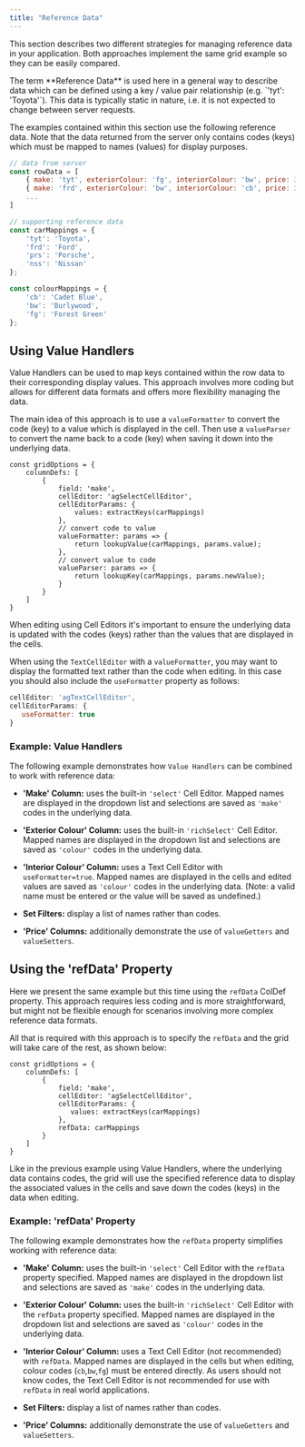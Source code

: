 ```yaml
---
title: "Reference Data"
---
```


This section describes two different strategies for managing reference data in your application. Both approaches implement the same grid example so they can be easily compared.

<note>
The term **Reference Data** is used here in a general way to describe data which can be defined using
a key / value pair relationship (e.g. `'tyt': 'Toyota'`). This data is typically static in nature, i.e.
it is not expected to change between server requests.
</note>

The examples contained within this section use the following reference data. Note that the data returned from the server only contains codes (keys) which must be mapped to names (values) for display purposes.

```js
// data from server
const rowData = [
    { make: 'tyt', exteriorColour: 'fg', interiorColour: 'bw', price: 35000 },
    { make: 'frd', exteriorColour: 'bw', interiorColour: 'cb', price: 32000 },
    ...
]

// supporting reference data
const carMappings = {
    'tyt': 'Toyota',
    'frd': 'Ford',
    'prs': 'Porsche',
    'nss': 'Nissan'
};

const colourMappings = {
    'cb': 'Cadet Blue',
    'bw': 'Burlywood',
    'fg': 'Forest Green'
};
```

## Using Value Handlers

Value Handlers can be used to map keys contained within the row data to their corresponding display values. This approach involves more coding but allows for different data formats and offers more flexibility managing the data.

The main idea of this approach is to use a `valueFormatter` to convert the code (key) to a value which is displayed in the cell. Then use a `valueParser` to convert the name back to a code (key) when saving it down into the underlying data.

```
const gridOptions = {
    columnDefs: [
        {
            field: 'make',
            cellEditor: 'agSelectCellEditor',
            cellEditorParams: {
                values: extractKeys(carMappings) 
            },
            // convert code to value
            valueFormatter: params => {
                return lookupValue(carMappings, params.value);
            },
            // convert value to code
            valueParser: params => {
                return lookupKey(carMappings, params.newValue);
            }
        }
    ]
}
```

<note>
When editing using Cell Editors it's important to ensure the underlying data is updated with the codes (keys) rather than the values that are displayed in the cells.
</note>

When using the `TextCellEditor` with a `valueFormatter`, you may want to display the formatted text rather than the code when editing. In this case you should also include the `useFormatter` property as follows:

```js
cellEditor: 'agTextCellEditor',
cellEditorParams: {
   useFormatter: true
}
```

### Example: Value Handlers

The following example demonstrates how `Value Handlers` can be combined to work with reference data:

- **'Make' Column:** uses the built-in `'select'` Cell Editor. Mapped names are displayed in the dropdown list and selections are saved as `'make'` codes in the underlying data.

- **'Exterior Colour' Column:** uses the built-in `'richSelect'` Cell Editor. Mapped names are displayed in the dropdown list and selections are saved as `'colour'` codes in the underlying data.

- **'Interior Colour' Column:** uses a Text Cell Editor with `useFormatter=true`. Mapped names are displayed in the cells and edited values are saved as `'colour'` codes in the underlying data. (Note: a valid name must be entered or the value will be saved as undefined.)

- **Set Filters:** display a list of names rather than codes.

- **'Price' Columns:** additionally demonstrate the use of `valueGetters` and `valueSetters`.

<GridExampleRunner title='Value Handlers' name='ref-data-value-handler' type='generated' options='{ "enterprise": true, "modules": ["clientside", "richselect", "setfilter", "menu", "columnpanel"] }'></GridExampleRunner>

## Using the 'refData' Property

Here we present the same example but this time using the `refData` ColDef property. This approach requires less coding and is more straightforward, but might not be flexible enough for scenarios involving more complex reference data formats.

<api-documentation source='column-properties/properties.json' section='columns' names='["refData"]'></api-documentation>

All that is required with this approach is to specify the `refData` and the grid will take care of the
rest, as shown below:

```
const gridOptions = {
    columnDefs: [
        {
            field: 'make',
            cellEditor: 'agSelectCellEditor',
            cellEditorParams: {
               values: extractKeys(carMappings)
            },
            refData: carMappings
        }
    ]
}
```

Like in the previous example using Value Handlers, where the underlying data contains codes, the grid will use the specified reference data to display the associated values in the cells and save down the codes (keys) in the data when editing.

### Example: 'refData' Property

The following example demonstrates how the `refData` property simplifies working with reference data:

- **'Make' Column:** uses the built-in `'select'` Cell Editor with the `refData` property specified. Mapped names are displayed in the dropdown list and selections are saved as `'make'` codes in the underlying data.

- **'Exterior Colour' Column:** uses the built-in `'richSelect'` Cell Editor with the `refData` property specified. Mapped names are displayed in the dropdown list and selections are saved as `'colour'` codes in the underlying data.

- **'Interior Colour' Column:** uses a Text Cell Editor (not recommended) with `refData`. Mapped names are displayed in the cells but when editing, colour codes (`cb`,`bw`,`fg`) must be entered directly. As users should not know codes, the Text Cell Editor is not recommended for use with `refData` in real world applications.

- **Set Filters:** display a list of names rather than codes.

- **'Price' Columns:** additionally demonstrate the use of `valueGetters` and `valueSetters`.

<GridExampleRunner title='Ref Data Property' name='ref-data-property' type='generated' options='{ "enterprise": true, "modules": ["clientside", "richselect", "setfilter", "menu", "columnpanel"] }'></GridExampleRunner>
